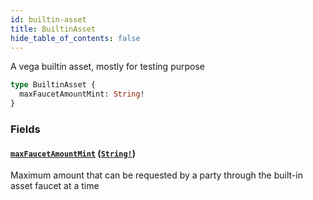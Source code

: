 ```yaml
---
id: builtin-asset
title: BuiltinAsset
hide_table_of_contents: false
---
```



A vega builtin asset, mostly for testing purpose

```graphql
type BuiltinAsset {
  maxFaucetAmountMint: String!
}
```


### Fields

#### [`maxFaucetAmountMint`](#) ([`String!`](/mainnet/api/graphql/scalars/string))

Maximum amount that can be requested by a party through the built-in asset faucet at a time




